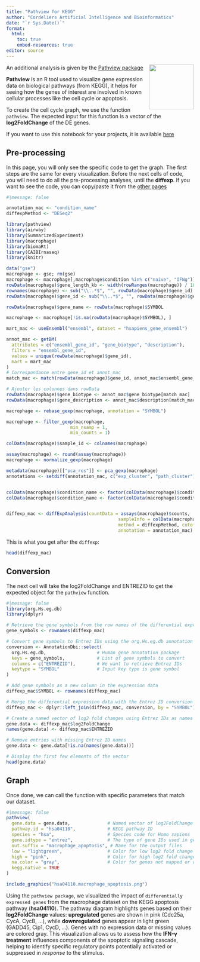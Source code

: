 ```yaml
---
title: "Pathview for KEGG"
author: "Cordeliers Artificial Intelligence and Bioinformatics"
date: "`r Sys.Date()`"
format: 
  html:
    toc: true
    embed-resources: true
editor: source
---
```

<img src="../man/figures/CAIBI.png" align="right" alt="" width="120" />

An additional analysis is given by the [Pathview package](https://bioconductor.org/packages/release/bioc/html/pathview.html)

**Pathview** is an R tool used to visualize gene expression data on biological pathways (from KEGG), it helps for seeing how the genes of interest are involved in known cellular processes like the cell cycle or apoptosis.

To create the cell cycle graph, we use the function `pathview`. The expected input for this function is a vector of the **log2FoldChange** of the DE genes. 

If you want to use this notebook for your projects, it is available [here](https://github.com/crcordeliers/CAIBIrnaseq/blob/dev/vignettes/pathview.Rmd)


## Pre-processing

In this page, you will only see the specific code to get the graph. The first steps are the same for every visualization. Before the next cells of code, you will need to do all the pre-processing analyses, until the **diffexp**. If you want to see the code, you can copy/paste it from the [other pages](https://crcordeliers.github.io/CAIBIrnaseq/articles/venn.html)

```r
#|message: false

annotation_mac <- "condition_name"
diffexpMethod <- "DESeq2"

library(pathview)
library(airway)
library(SummarizedExperiment)
library(macrophage)
library(biomaRt)
library(CAIBIrnaseq)
library(knitr)

data("gse")
macrophage <- gse; rm(gse)
macrophage <- macrophage[,macrophage$condition %in% c("naive", "IFNg")]
rowData(macrophage)$gene_length_kb <- width(rowRanges(macrophage)) / 1000
rownames(macrophage) <- sub("\\..*$", "", rowData(macrophage)$gene_id)
rowData(macrophage)$gene_id <- sub("\\..*$", "", rowData(macrophage)$gene_id)

rowData(macrophage)$gene_name <- rowData(macrophage)$SYMBOL

macrophage <- macrophage[!is.na(rowData(macrophage)$SYMBOL), ]

mart_mac <- useEnsembl("ensembl", dataset = "hsapiens_gene_ensembl")

annot_mac <- getBM(
  attributes = c("ensembl_gene_id", "gene_biotype", "description"),
  filters = "ensembl_gene_id",
  values = unique(rowData(macrophage)$gene_id),
  mart = mart_mac
)
# Correspondance entre gene_id et annot_mac
match_mac <- match(rowData(macrophage)$gene_id, annot_mac$ensembl_gene_id)

# Ajouter les colonnes dans rowData
rowData(macrophage)$gene_biotype <- annot_mac$gene_biotype[match_mac]
rowData(macrophage)$gene_description <- annot_mac$description[match_mac]

macrophage <- rebase_gexp(macrophage, annotation = "SYMBOL")

macrophage <- filter_gexp(macrophage,
                        min_nsamp = 1, 
                        min_counts = 1)

colData(macrophage)$sample_id <- colnames(macrophage)

assay(macrophage) <- round(assay(macrophage))
macrophage <- normalize_gexp(macrophage)

metadata(macrophage)[["pca_res"]] <- pca_gexp(macrophage)
annotations <- setdiff(annotation_mac, c("exp_cluster", "path_cluster"))


colData(macrophage)$condition_name <- factor(colData(macrophage)$condition_name)
colData(macrophage)$condition_name <- factor(colData(macrophage)$condition_name, levels = c("IFNg", "naive"))


diffexp_mac <- diffExpAnalysis(countData = assays(macrophage)$counts,
                                          sampleInfo = colData(macrophage),
                                          method = diffexpMethod, cutoff = 10,
                                          annotation = annotation_mac)

```
This is what you get after the `diffexp`:
```r
head(diffexp_mac)
```
## Conversion

The next cell will take the log2FoldChange and ENTREZID to get the expected object for the `pathview` function. 

```r
#|message: false
library(org.Hs.eg.db)
library(dplyr)

# Retrieve the gene symbols from the row names of the differential expression data
gene_symbols <- rownames(diffexp_mac)

# Convert gene symbols to Entrez IDs using the org.Hs.eg.db annotation database
conversion <- AnnotationDbi::select(
  org.Hs.eg.db,                   # Human gene annotation package
  keys = gene_symbols,            # List of gene symbols to convert
  columns = c("ENTREZID"),        # We want to retrieve Entrez IDs
  keytype = "SYMBOL"              # Input key type is gene symbol
)

# Add gene symbols as a new column in the expression data
diffexp_mac$SYMBOL <- rownames(diffexp_mac)

# Merge the differential expression data with the Entrez ID conversion table
diffexp_mac <- dplyr::left_join(diffexp_mac, conversion, by = "SYMBOL")

# Create a named vector of log2 fold changes using Entrez IDs as names
gene.data <- diffexp_mac$log2FoldChange
names(gene.data) <- diffexp_mac$ENTREZID

# Remove entries with missing Entrez ID names
gene.data <- gene.data[!is.na(names(gene.data))]

# Display the first few elements of the vector
head(gene.data)

```

## Graph

Once done, we can call the function with specific parameters that match our dataset. 

```r
#|message: false
pathview(
  gene.data = gene.data,              # Named vector of log2FoldChange values for DE genes 
  pathway.id = "hsa04110",            # KEGG pathway ID
  species = "hsa",                    # Species code for Homo sapiens
  gene.idtype = "entrez",             # The type of gene IDs used in gene.data
  out.suffix = "macrophage_apoptosis", # Name for the output files 
  low = "lightgreen",                 # Color for low log2 fold change values
  high = "pink",                      # Color for high log2 fold change values
  na.color = "gray",                  # Color for genes not mapped or without data
  kegg.native = TRUE                  
)
```

```r
include_graphics("hsa04110.macrophage_apoptosis.png")

```
Using the `pathview package`, we visualized the impact of `differentially expressed genes` from the macrophage dataset on the KEGG apoptosis pathway (**hsa04110**). The pathway diagram highlights genes based on their **log2FoldChange** values: **upregulated** genes are shown in pink (Cdc25a, CycA, CycB, ...), while **downregulated** genes appear in light green (GADD45, Cip1, CycD, ...). Genes with no expression data or missing values are colored gray. This visualization allows us to assess how the **IFN-γ treatment** influences components of the apoptotic signaling cascade, helping to identify specific regulatory points potentially activated or suppressed in *response* to the stimulus.

